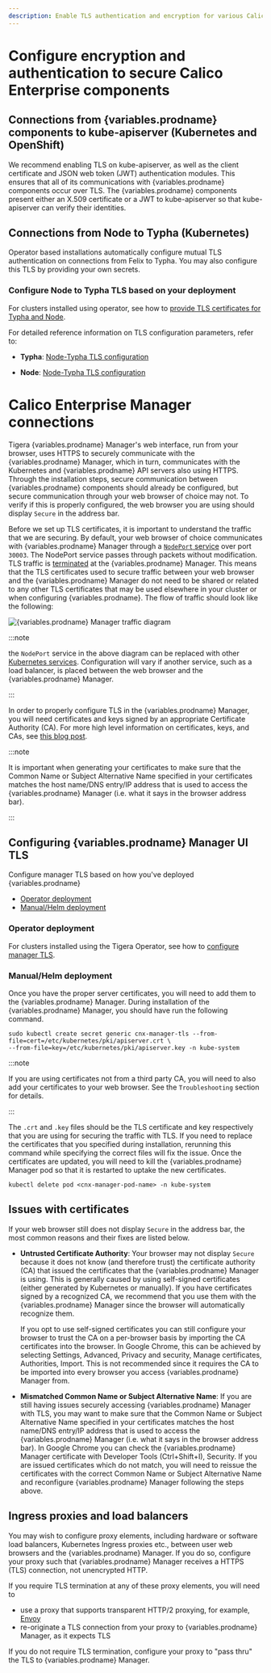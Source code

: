 ```yaml
---
description: Enable TLS authentication and encryption for various Calico Enterprise components.
---
```



# Configure encryption and authentication to secure Calico Enterprise components

## Connections from {variables.prodname} components to kube-apiserver (Kubernetes and OpenShift)

We recommend enabling TLS on kube-apiserver, as well as the client certificate and JSON web token (JWT)
authentication modules. This ensures that all of its communications with {variables.prodname} components occur
over TLS. The {variables.prodname} components present either an X.509 certificate or a JWT to kube-apiserver
so that kube-apiserver can verify their identities.

## Connections from Node to Typha (Kubernetes)

Operator based installations automatically configure mutual TLS authentication on connections from
Felix to Typha. You may also configure this TLS by providing your own secrets.

### Configure Node to Typha TLS based on your deployment

For clusters installed using operator, see how to [provide TLS certificates for Typha and Node](typha-node-tls.mdx).

For detailed reference information on TLS configuration parameters, refer to:

- **Typha**: [Node-Typha TLS configuration](../../reference/component-resources/typha/configuration.mdx#felix-typha-tls-configuration)

- **Node**: [Node-Typha TLS configuration](../../reference/component-resources/node/felix/configuration.mdx#felix-typha-tls-configuration)

# Calico Enterprise Manager connections

Tigera {variables.prodname} Manager's web interface, run from your browser, uses HTTPS to securely communicate
with the {variables.prodname} Manager, which in turn, communicates with the Kubernetes and {variables.prodname} API
servers also using HTTPS. Through the installation steps, secure communication between
{variables.prodname} components should already be configured, but secure communication through your web
browser of choice may not. To verify if this is properly configured, the web browser
you are using should display `Secure` in the address bar.

Before we set up TLS certificates, it is important to understand the traffic
that we are securing. By default, your web browser of choice communicates with
{variables.prodname} Manager through a
[`NodePort` service](https://kubernetes.io/docs/tutorials/services/source-ip/#source-ip-for-services-with-typenodeport)
over port `30003`. The NodePort service passes through packets without modification.
TLS traffic is [terminated](https://en.wikipedia.org/wiki/TLS_termination_proxy)
at the {variables.prodname} Manager. This means that the TLS certificates used to secure traffic
between your web browser and the {variables.prodname} Manager do not need to be shared or related
to any other TLS certificates that may be used elsewhere in your cluster or when
configuring {variables.prodname}. The flow of traffic should look like the following:

![{variables.prodname} Manager traffic diagram](/img/calico-enterprise/cnx-tls-mgr-comms.svg)

:::note

the `NodePort` service in the above diagram can be replaced with other
[Kubernetes services](https://kubernetes.io/docs/concepts/services-networking/service/#publishing-services---service-types).
Configuration will vary if another service, such as a load balancer, is placed between the web
browser and the {variables.prodname} Manager.

:::

In order to properly configure TLS in the {variables.prodname} Manager, you will need
certificates and keys signed by an appropriate Certificate Authority (CA).
For more high level information on certificates, keys, and CAs, see
[this blog post](http://www.steves-internet-guide.com/ssl-certificates-explained/).

:::note

It is important when generating your certificates to make sure
that the Common Name or Subject Alternative Name specified in your certificates
matches the host name/DNS entry/IP address that is used to access the {variables.prodname} Manager
(i.e. what it says in the browser address bar).

:::

## Configuring {variables.prodname} Manager UI TLS

Configure manager TLS based on how you've deployed {variables.prodname}

- [Operator deployment](#operator-deployment)
- [Manual/Helm deployment](#manualhelm-deployment)

### Operator deployment

For clusters installed using the Tigera Operator, see how to [configure manager TLS](manager-tls.mdx).

### Manual/Helm deployment

Once you have the proper server certificates, you will need to add them to the
{variables.prodname} Manager. During installation of the {variables.prodname} Manager, you should have run
the following command.

```
sudo kubectl create secret generic cnx-manager-tls --from-file=cert=/etc/kubernetes/pki/apiserver.crt \
--from-file=key=/etc/kubernetes/pki/apiserver.key -n kube-system
```

:::note

If you are using certificates not from a third party CA,
you will need to also add your certificates to your web browser.
See the `Troubleshooting` section for details.

:::

The `.crt` and `.key` files should be the TLS certificate and key respectively
that you are using for securing the traffic with TLS. If you need to replace the
certificates that you specified during installation, rerunning this command while
specifying the correct files will fix the issue. Once the certificates are updated,
you will need to kill the {variables.prodname} Manager pod so that it is restarted to uptake the new
certificates.

```
kubectl delete pod <cnx-manager-pod-name> -n kube-system
```

## Issues with certificates

If your web browser still does not display `Secure` in the address bar, the most
common reasons and their fixes are listed below.

- **Untrusted Certificate Authority**: Your browser may not display `Secure` because
  it does not know (and therefore trust) the certificate authority (CA) that issued
  the certificates that the {variables.prodname} Manager is using. This is generally caused by using
  self-signed certificates (either generated by Kubernetes or manually). If you have
  certificates signed by a recognized CA, we recommend that you use them with the {variables.prodname}
  Manager since the browser will automatically recognize them.

  If you opt to use self-signed certificates you can still configure your browser to
  trust the CA on a per-browser basis by importing the CA certificates into the browser.
  In Google Chrome, this can be achieved by selecting Settings, Advanced, Privacy and security,
  Manage certificates, Authorities, Import. This is not recommended since it requires the CA
  to be imported into every browser you access {variables.prodname} Manager from.

- **Mismatched Common Name or Subject Alternative Name**: If you are still having issues
  securely accessing {variables.prodname} Manager with TLS, you may want to make sure that the Common Name
  or Subject Alternative Name specified in your certificates matches the host name/DNS
  entry/IP address that is used to access the {variables.prodname} Manager (i.e. what it says in the browser
  address bar). In Google Chrome you can check the {variables.prodname} Manager certificate with Developer Tools
  (Ctrl+Shift+I), Security. If you are issued certificates which do not match,
  you will need to reissue the certificates with the correct Common Name or
  Subject Alternative Name and reconfigure {variables.prodname} Manager following the steps above.

## Ingress proxies and load balancers

You may wish to configure proxy elements, including hardware or software load balancers, Kubernetes Ingress
proxies etc., between user web browsers and the {variables.prodname} Manager. If you do so, configure your proxy
such that {variables.prodname} Manager receives a HTTPS (TLS) connection, not unencrypted HTTP.

If you require TLS termination at any of these proxy elements, you will need to

- use a proxy that supports transparent HTTP/2 proxying, for example, [Envoy](https://www.envoyproxy.io/)
- re-originate a TLS connection from your proxy to {variables.prodname} Manager, as it expects TLS

If you do not require TLS termination, configure your proxy to "pass thru" the TLS to {variables.prodname} Manager.
